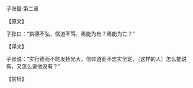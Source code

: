 

子张篇·第二章

【原文】

子张曰：“执德不弘，信道不笃，焉能为有？焉能为亡？”

【译文】

子张说：“实行德而不能发扬光大，信仰道而不忠实坚定，（这样的人）怎么能说有，又怎么说他没有？”

【赏析】

